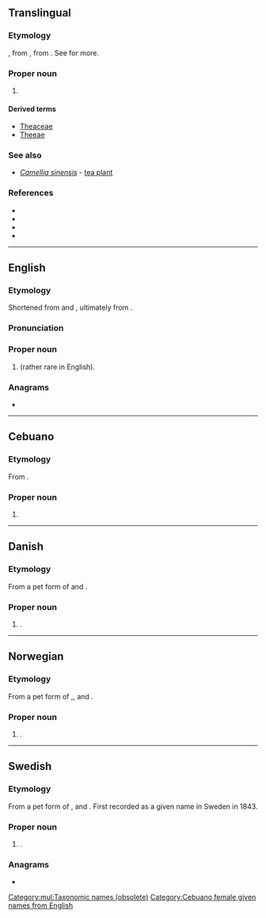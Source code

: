 {{also|thea}}
==Translingual==

===Etymology===
{{der|mul|NL.|-}}, from {{der|mul|nl|thee}}, from {{der|mul|nan|茶|tr=tê}}. See {{cog|en|tea}} for more.

===Proper noun===
{{taxoninfl|i=1|g=f}}

# {{lb|mul|obsolete}} {{taxon|genus|family|Theaceae|now called ''[[Camellia]]''}}

====Derived terms====
* [[Theaceae]]
* [[Theeae]]

===See also===
* ''[[Camellia sinensis]]'' - [[tea plant]]

===References===
* {{pedia|Camellia|i=1}}
* {{specieslite|Camellia|i=1}}
* {{comcatlite|Camellia|i=1}}
* {{R:TPL|i=1}}

[[Category:mul:Taxonomic names (obsolete)]]

----

==English==

===Etymology===
Shortened from {{m|en|Dorothea}} and {{m|en|Theodora}}, ultimately from {{der|en|grc|θεά|t=goddess}}.

===Pronunciation===
{{IPA|en|/ˈθiːə/}}

===Proper noun===
{{en-proper noun}}

# {{given name|en|female|from=Ancient Greek}} (rather rare in English).

===Anagrams===
* {{anagrams|en|a=aeht|HEAT|eath|haet|hate|heat|heta}}

----

==Cebuano==

===Etymology===
From {{der|ceb|en|Thea}}.

===Proper noun===
{{head|ceb|proper noun}}

# {{given name|ceb|female|from=Ancient Greek|A=a}}

[[Category:Cebuano female given names from English]]

----

==Danish==

===Etymology===
From a pet form of {{m|da|Dorothea}} and {{m|da|Theodora}}.

===Proper noun===
{{head|da|proper noun}}

# {{given name|da|female}}.

----

==Norwegian==

===Etymology===
From a pet form of {{m|no|Dorothea}},{{m|no|Theodora}}, {{m|no|Mathea}} and {{m|no|Therese}}.

===Proper noun===
{{head|no|proper noun}}

# {{given name|no|female}}.

----

==Swedish==

===Etymology===
From a pet form of {{l|sv|Dorotea}} ,{{l|sv|Theodora}} and {{l|sv|Teresia}}. First recorded as a given name in Sweden in 1843.

===Proper noun===
{{sv-proper noun|c}}

# {{given name|sv|female}}.

===Anagrams===
* {{anagrams|sv|a=aeht|heat|heta}}